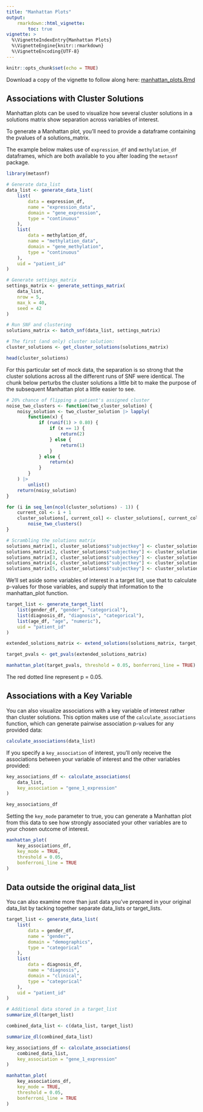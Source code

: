```yaml
---
title: "Manhattan Plots"
output:
    rmarkdown::html_vignette:
        toc: true
vignette: >
  %\VignetteIndexEntry{Manhattan Plots}
  %\VignetteEngine{knitr::rmarkdown}
  %\VignetteEncoding{UTF-8}
---
```


```r
knitr::opts_chunk$set(echo = TRUE)
```

Download a copy of the vignette to follow along here: [manhattan_plots.Rmd](https://raw.githubusercontent.com/BRANCHlab/metasnf/main/vignettes/manhattan_plots.Rmd)

## Associations with Cluster Solutions

Manhattan plots can be used to visualize how several cluster solutions in a solutions matrix show separation across variables of interest.

To generate a Manhattan plot, you'll need to provide a dataframe containing the pvalues of a solutions_matrix.

The example below makes use of `expression_df` and `methylation_df` dataframes, which are both available to you after loading the `metasnf` package.

```r
library(metasnf)

# Generate data_list
data_list <- generate_data_list(
    list(
        data = expression_df,
        name = "expression_data",
        domain = "gene_expression",
        type = "continuous"
    ),
    list(
        data = methylation_df,
        name = "methylation_data",
        domain = "gene_methylation",
        type = "continuous"
    ),
    uid = "patient_id"
)

# Generate settings_matrix
settings_matrix <- generate_settings_matrix(
    data_list,
    nrow = 5,
    max_k = 40,
    seed = 42
)

# Run SNF and clustering
solutions_matrix <- batch_snf(data_list, settings_matrix)

# The first (and only) cluster solution:
cluster_solutions <- get_cluster_solutions(solutions_matrix)

head(cluster_solutions)
```

For this particular set of mock data, the separation is so strong that the cluster solutions across all the different runs of SNF were identical.
The chunk below perturbs the cluster solutions a little bit to make the purpose of the subsequent Manhattan plot a little easier to see.

```r
# 20% chance of flipping a patient's assigned cluster
noise_two_clusters <- function(two_cluster_solution) {
    noisy_solution <- two_cluster_solution |> lapply(
        function(x) {
            if (runif(1) > 0.80) {
                if (x == 1) {
                    return(2)
                } else {
                    return(1)
                }
            } else {
                return(x)
            }
        }
    ) |>
        unlist()
    return(noisy_solution)
}

for (i in seq_len(ncol(cluster_solutions) - 1)) {
    current_col <- i + 1
    cluster_solutions[, current_col] <- cluster_solutions[, current_col] |>
        noise_two_clusters()
}

# Scrambling the solutions matrix
solutions_matrix[1, cluster_solutions$"subjectkey"] <- cluster_solutions$"1"
solutions_matrix[2, cluster_solutions$"subjectkey"] <- cluster_solutions$"2"
solutions_matrix[3, cluster_solutions$"subjectkey"] <- cluster_solutions$"3"
solutions_matrix[4, cluster_solutions$"subjectkey"] <- cluster_solutions$"4"
solutions_matrix[5, cluster_solutions$"subjectkey"] <- cluster_solutions$"5"
```

We'll set aside some variables of interest in a target list, use that to calculate p-values for those variables, and supply that information to the manhattan_plot function.

```r
target_list <- generate_target_list(
    list(gender_df, "gender", "categorical"),
    list(diagnosis_df, "diagnosis", "categorical"),
    list(age_df, "age", "numeric"),
    uid = "patient_id"
)

extended_solutions_matrix <- extend_solutions(solutions_matrix, target_list)

target_pvals <- get_pvals(extended_solutions_matrix)

manhattan_plot(target_pvals, threshold = 0.05, bonferroni_line = TRUE)
```

The red dotted line represent p = 0.05.

## Associations with a Key Variable

You can also visualize associations with a key variable of interest rather than cluster solutions.
This option makes use of the `calculate_associations` function, which can generate pairwise association p-values for any provided data:

```r
calculate_associations(data_list)
```

If you specify a `key_association` of interest, you'll only receive the associations between your variable of interest and the other variables provided:

```r
key_associations_df <- calculate_associations(
    data_list,
    key_association = "gene_1_expression"
)

key_associations_df
```

Setting the `key_mode` parameter to true, you can generate a Manhattan plot from this data to see how strongly associated your other variables are to your chosen outcome of interest.

```r
manhattan_plot(
    key_associations_df,
    key_mode = TRUE,
    threshold = 0.05,
    bonferroni_line = TRUE
)
```

## Data outside the original data_list

You can also examine more than just data you've prepared in your original data_list by tacking together separate data_lists or target_lists.


```r
target_list <- generate_data_list(
    list(
        data = gender_df,
        name = "gender",
        domain = "demographics",
        type = "categorical"
    ),
    list(
        data = diagnosis_df,
        name = "diagnosis",
        domain = "clinical",
        type = "categorical"
    ),
    uid = "patient_id"
)

# Additional data stored in a target_list
summarize_dl(target_list)

combined_data_list <- c(data_list, target_list)

summarize_dl(combined_data_list)

key_associations_df <- calculate_associations(
    combined_data_list,
    key_association = "gene_1_expression"
)

manhattan_plot(
    key_associations_df,
    key_mode = TRUE,
    threshold = 0.05,
    bonferroni_line = TRUE
)
```
